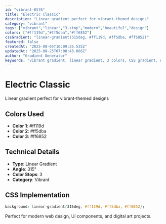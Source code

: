 ```yaml
---
id: "vibrant-0576"
title: "Electric Classic"
description: "Linear gradient perfect for vibrant-themed designs"
category: "vibrant"
tags: ["vibrant","linear","3-stop","modern","beautiful","design"]
colors: ["#ff119d","#ff5dba","#ff6852"]
cssGradient: "linear-gradient(315deg, #ff119d, #ff5dba, #ff6852)"
featured: false
createdAt: "2025-08-05T16:09:25.535Z"
updatedAt: "2025-08-25T07:08:43.066Z"
author: "Gradient Generator"
keywords: "vibrant gradient, linear gradient, 3 colors, CSS gradient, design, #ff119d, #ff5dba, #ff6852"
---
```


# Electric Classic

Linear gradient perfect for vibrant-themed designs

## Colors Used
- **Color 1**: #ff119d
- **Color 2**: #ff5dba
- **Color 3**: #ff6852

## Technical Details
- **Type**: Linear Gradient
- **Angle**: 315°
- **Color Stops**: 3
- **Category**: Vibrant

## CSS Implementation
```css
background: linear-gradient(315deg, #ff119d, #ff5dba, #ff6852);
```

Perfect for modern web design, UI components, and digital art projects.
